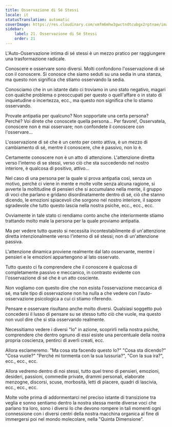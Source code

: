 ```yaml
---
title: Osservazione di Sé Stessi
locale: it
statusTranslation: automatic
coverImage: https://res.cloudinary.com/xmfm6mhw3gwctndtcubgx2rptnae/image/upload/v1740468922/small_cover_tratado_de_psicologia_revolucionaria_a4c0dca4e0.webp
sidebar:
    label: 21. Osservazione di Sé Stessi
    order: 21
---
```

L'Auto-Osservazione intima di sé stessi è un mezzo pratico per raggiungere una trasformazione radicale.

Conoscere e osservare sono diversi. Molti confondono l'osservazione di sé con il conoscere. Si conosce che siamo seduti su una sedia in una stanza, ma questo non significa che stiamo osservando la sedia.

Conosciamo che in un istante dato ci troviamo in uno stato negativo, magari con qualche problema o preoccupati per questo o quell'affare o in stato di inquietudine o incertezza, ecc., ma questo non significa che lo stiamo osservando.

Provate antipatia per qualcuno? Non sopportate una certa persona? Perché? Voi direte che conoscete quella persona... Per favore!, Osservatela, conoscere non è mai osservare; non confondete il conoscere con l'osservare...

L'osservazione di sé che è un cento per cento attiva, è un mezzo di cambiamento di sé, mentre il conoscere, che è passivo, non lo è.

Certamente conoscere non è un atto di attenzione. L'attenzione diretta verso l'interno di se stessi, verso ciò che sta succedendo nel nostro interiore, è qualcosa di positivo, attivo...

Nel caso di una persona per la quale si prova antipatia così, senza un motivo, perché ci viene in mente e molte volte senza alcuna ragione, si avverte la moltitudine di pensieri che si accumulano nella mente, il gruppo di voci che parlano e gridano disordinatamente dentro di sé, ciò che stanno dicendo, le emozioni spiacevoli che sorgono nel nostro interiore, il sapore sgradevole che tutto questo lascia nella nostra psiche, ecc., ecc., ecc.

Ovviamente in tale stato ci rendiamo conto anche che interiormente stiamo trattando molto male la persona per la quale proviamo antipatia.

Ma per vedere tutto questo si necessita incontestabilmente di un'attenzione diretta intenzionalmente verso l'interno di sé stessi; non di un'attenzione passiva.

L'attenzione dinamica proviene realmente dal lato osservante, mentre i pensieri e le emozioni appartengono al lato osservato.

Tutto questo ci fa comprendere che il conoscere è qualcosa di completamente passivo e meccanico, in contrasto evidente con l'osservazione di sé che è un atto cosciente.

Non vogliamo con questo dire che non esista l'osservazione meccanica di sé, ma tale tipo di osservazione non ha nulla a che vedere con l'auto-osservazione psicologica a cui ci stiamo riferendo.

Pensare e osservare risultano anche molto diversi. Qualsiasi soggetto può concedersi il lusso di pensare su se stesso tutto ciò che vuole, ma questo non vuol dire che si stia osservando realmente.

Necessitiamo vedere i diversi "Io" in azione, scoprirli nella nostra psiche, comprendere che dentro ognuno di essi esiste una percentuale della nostra propria coscienza, pentirci di averli creati, ecc.

Allora esclameremo. "Ma cosa sta facendo questo Io?" "Cosa sta dicendo?" "Cosa vuole?" "Perché mi tormenta con la sua lussuria?", "Con la sua ira?", ecc., ecc., ecc.

Allora vedremo dentro di noi stessi, tutto quel treno di pensieri, emozioni, desideri, passioni, commedie private, drammi personali, elaborate menzogne, discorsi, scuse, morbosità, letti di piacere, quadri di lascivia, ecc., ecc., ecc.

Molte volte prima di addormentarci nel preciso istante di transizione tra veglia e sonno sentiamo dentro la nostra stessa mente diverse voci che parlano tra loro, sono i diversi Io che devono rompere in tali momenti ogni connessione con i diversi centri della nostra macchina organica al fine di immergersi poi nel mondo molecolare, nella "Quinta Dimensione".

